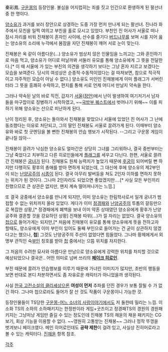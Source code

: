 秦彩鳳. [[구운몽]]의 등장인물. 불심을 어지럽히는 죄를 짓고 인간으로 환생하게 된 팔선녀 중 한 명이다.

[[양소유]]가 과거를 보러 장안으로 상경하는 도중 가장 먼저 만나게 되는 팔선녀. 진나라 화주에서 모친을 일찍 여의고 부친을 홀로 모시고 있었다. 부친인 진 어사가 서울로 떠나 잠시 자리를 비워 진채봉이 혼자인 사이에, 산수를 즐기다 [[버드나무]]를 보며 시를 지어 읊는 양소유의 소리에 누각에서 봄잠을 자던 진채봉이 깨어 서로 눈이 맞는다. 

진채봉은 옥 같이 아름다운(…) 양소유가 범상치 않은 인물임을 느끼고는 그와 혼인하기로 마음 먹고, 양소유가 어디로 떠날까봐 서둘러 유모를 통해 양소유에게 그 뜻을 전달한다.[* 이 때 서울에 가 있는 부친의 의견을 생각하기 보다는 그냥 혼자 지르고 보겠다는 모습을 보여준다. 당시의 여성상은 순종적·수동적이었다는 걸 따져보면, 참으로 적극적이고 자주적인 모습이 아닐 수 없다.] 양소유도 미인인 진채봉에게 이미 플래그가 서버린 터라 그 뜻을 흥쾌히 수락하고, 편지를 통해 서로 언제 어디서 만날지 약속을 한다. 

그러나 약속된 날의 바로 직전, 갑자기 [[서울]]([[장안]])에서 난이 발생하여 여기저기서 남자들을 마구잡이로 징병하기 시작하였고, ~~[[국방부 퀘스트]]에서 벗어나기 위해~~ 이를 피하기 위해 양소유는 산으로 피난하게 된다. 

난이 정리된 후, 양소유는 돌아와서 진채봉을 찾았으나 서울에 있었던 진 어사가 그 난에 동조했다는 이유로 처단되고, 그의 딸인 진채봉도 서울로 끌려가게 된다. 이때부터 양소유와 바로 첫 굿엔딩을 볼 뻔한 진채봉의 안습 행보가 시작된다. --그리고 구운몽 게임이 끝나질 않아--

진채봉이 끌려가 낙심한 양소유도 얼마간은 상당히 그녀를 그리워하나, 결국 중반부터는 그냥 죽었다고 치부하고 다른 히로인들에게 [[플래그]]를 세우고 다닌다. 한편, 서울로 끌려간 진채봉은 [[궁녀]]가 된다. 진채봉도 원체 능력치가 높았기 때문에 [[후궁]]이 되어버릴 뻔 하지만 다행히도 황후의 총애를 받아 면하게 되었는데, 그 대신에 후에 양소유의 제2부인이 되는 [[난양공주]]의 [[시종]]이 된다. 결국 아무리 발버둥을 쳐도 2인자 이하를 면하지 못하는 위치가 된 것이다. 그나마 2인자라도 되었으면 좋았겠지만....[* 사실 모든 부인끼리 친했으므로 큰 상관은 없지만, 왠지 계속 떨어져나가는 느낌.] 

또 결국 궁중에서 양소유를 만나게 되지만, 이미 양소유는 한림학사로서 일개 궁녀가 범접할 수 없는 위치까지 올라 있었다. 게다가 이미 [[정경패]]와 [[난양공주]]의 투톱의 갈등만으로 복잡한 상황,[* 정경패에게 폐백을 보내 이미 약혼 상태였던 양소유에게 황후가 난양공주와 결혼할 것을 강요하던 상황] 진채봉 따위(...)가 낄 자리는 없었다. 결국 양소유의 [[첩]]으로 들어가게는 되지만,[* 처음에 진채봉이 유모를 통해 양소유에게 뜻을 전하고자 할때도, 양소유에게 이미 부인이 있어도 둘째 부인으로 들어가는 건 굳이 상관하지 않겠다고는 했으나, '''첩'''] 그것도 난양공주의 주선이 없었다면 힘들었다. 그나마 황제에게서 외명부 관직인 숙[[부인]] 칭호를 받아 [[첩]] 중에서는 으뜸 위치를 차지한다.

그 처음의 수려한 묘사와 아름다운 만남으로 양소유에게 강력한 위치를 차지할 것으로 예상되었으나 결국은.. 어떤 의미로 넘버 쓰리의 '''[[페이크 히로인]]'''.  

부친 때문에 끌려가 안습행보를 이루기 때문에 가녀린 이미지가 많지만, 초반의 행동을 보면 반대로 본디 차분하면서도 좀 자유로운 캐릭터가 아니었을까 생각된다. 

사실 [[한국 고전소설의 클리셰]]상으론 '''여성이 먼저''' 추파를 던진 경우가 보통 잘될 수 가 없긴 하다. 그나마 첩으로라도 들어가 잘 산 것도 작품이 구운몽이니 가능한 것.

등장인물들이 TS당한 [[구운몽-어느 소녀의 사랑이야기]]에서도 저 둘한테 밀리는 느낌. 이소화 TS의 소하의 소하패키지는 한정판이라 게임+굿즈이고 정경패TS의 경원의 경원패키지는 그냥저냥 게임만 즐길 수 있는 정도인데 진채봉 TS의 채윤의 채윤 패키지는 CG보기, 회상 기능을 이용할 수 없다. ~~영원히 고통받는 진채봉~~
그러나 정작 뚜껑을 벗겨보니 페이크였다. 메인 히어로인데도 '''공략 제한'''이 걸려 있고, 사실상 진히어로라고 볼 수 있는 캐릭터다. [[진채윤]] 항목 참조.

[[각주]]
